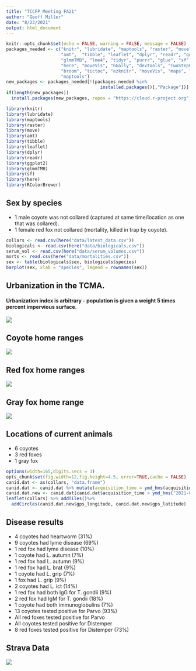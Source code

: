 ```yaml
---
title: "TCCFP Meeting FA21"
author: "Geoff Miller"
date: "8/23/2021"
output: html_document
---
```


```r
knitr::opts_chunk$set(echo = FALSE, warning = FALSE, message = FALSE)
packages_needed <- c("knitr", "lubridate", "maptools", "raster", "move", 
                     "amt",  "tibble", "leaflet", "dplyr", "readr", "ggplot2", 
                     "glmmTMB", "lme4", "tidyr", "purrr", "glue", "sf", 
                     "here", "moveVis", "GGally", "devtools", "TwoStepCLogit", 
                     "broom", "tictoc", "ezknitr", "moveVis", "maps", "rgeos", 
                     "maptools")
new_packages <- packages_needed[!(packages_needed %in% 
                                    installed.packages()[,"Package"])]
if(length(new_packages)) 
  install.packages(new_packages, repos = "https://cloud.r-project.org")

library(knitr)
library(lubridate)
library(maptools)
library(raster)
library(move)
library(amt) 
library(tibble)
library(leaflet)
library(dplyr)
library(readr)
library(ggplot2)
library(glmmTMB)
library(sf)
library(here)
library(RColorBrewer)
```

## Sex by species

- 1 male coyote was not collared (captured at same time/location as one that was collared).
- 1 female red fox not collared (mortality, killed in trap by coyote). 

```r
collars <- read.csv(here("data/latest_data.csv"))
biologicals <- read.csv(here("data/biologicals.csv"))
serum_vol <- read.csv(here("data/serum_volumes.csv"))
morts <- read.csv(here("data/mortalities.csv"))
sex <- table(biologicals$sex, biologicals$species)
barplot(sex, xlab = "species", legend = rownames(sex))
```

## Urbanization in the TCMA.

#### Urbanization index is arbitrary - population is given a weight 5 times percent impervious surface.

![](C:/Users\mill8849\Documents\R Projects\tccfp\tccfp\data/tcma.png)

## Coyote home ranges

![](C:/Users\mill8849\Documents\R Projects\tccfp\tccfp\data/coyote_ranges.PNG)

## Red fox home ranges

![](C:/Users\mill8849\Documents\R Projects\tccfp\tccfp\data/red_fox_ranges.PNG)

## Gray fox home range

![](C:/Users\mill8849\Documents\R Projects\tccfp\tccfp\data/gray_fox_ranges.PNG)

## Locations of current animals

- 6 coyotes
- 3 red foxes
- 1 gray fox

```r
options(width=165,digits.secs = 3)
opts_chunk$set(fig.width=12,fig.height=4.5, error=TRUE,cache = FALSE)
canid.dat <- as(collars, "data.frame")
canid.dat <- canid.dat %>% mutate(acquisition_time = ymd_hms(acquisition_time, tz = "UTC"))
canid.dat.new <- canid.dat[canid.dat$acquisition_time > ymd_hms("2021-08-01 00:00:00"),]
leaflet(collars) %>% addTiles()%>%
  addCircles(canid.dat.new$gps_longitude, canid.dat.new$gps_latitude)
```

## Disease results

- 4 coyotes had heartworm (31%)
- 9 coyotes had lyme disease (69%)
- 1 red fox had lyme disease (10%)
- 1 coyote had L. autumn (7%)
- 1 red fox had L. autumn (9%)
- 1 red fox had L. brat (9%)
- 1 coyote had L. grip (7%)
- 1 fox had L. grip (9%)
- 2 coyotes had L. ict (14%)
- 1 red fox had both IgG for T. gondii (9%)
- 2 red fox had IgM for T. gondii (18%)
- 1 coyote had both immunoglobulins (7%)
- 13 coyotes tested positive for Parvo (93%)
- All red foxes tested positive for Parvo
- All coyotes tested positive for Distemper
- 8 red foxes tested positive for Distemper (73%)

## Strava Data

![](C:/Users\mill8849\Documents\R Projects\tccfp\tccfp\data/sc2.PNG)





